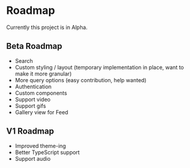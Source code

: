 # Roadmap

Currently this project is in Alpha.

## Beta Roadmap

- Search
- Custom styling / layout (temporary implementation in place, want to make it more granular)
- More query options (easy contribution, help wanted)
- Authentication
- Custom components
- Support video
- Support gifs
- Gallery view for Feed

## V1 Roadmap

- Improved theme-ing
- Better TypeScript support
- Support audio
